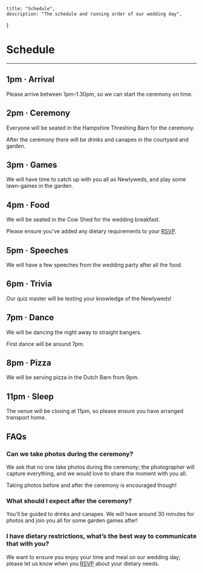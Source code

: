 
    title: "Schedule",
    description: "The schedule and running order of our wedding day",
}

# Schedule
---


## **1pm** &middot; Arrival
Please arrive between 1pm–1.30pm, so we can start the ceremony on time.

## **2pm** &middot; Ceremony
Everyone will be seated in the Hampshire Threshing Barn for the ceremony.

After the ceremony there will be drinks and canapes in the courtyard and garden.

## **3pm** &middot; Games
We will have time to catch up with you all as Newlyweds, and play some lawn-games in the garden.

## **4pm** &middot; Food
We will be seated in the Cow Shed for the wedding breakfast.

Please ensure you've added any dietary requirements to your [RSVP](/rsvp).

## **5pm** &middot; Speeches
We will have a few speeches from the wedding party after all the food.

## **6pm** &middot; Trivia
Our quiz master will be testing your knowledge of the Newlyweds!

## **7pm** &middot; Dance
We will be dancing the night away to straight bangers.

First dance will be around 7pm.

## **8pm** &middot; Pizza
We will be serving pizza in the Dutch Barn from 9pm.

## **11pm** &middot; Sleep
The venue will be closing at 11pm, so please ensure you have arranged transport home.


## FAQs

### Can we take photos during the ceremony?
We ask that no one take photos during the ceremony; the photographer will capture everything, and we would love to share the moment with you all.

Taking photos before and after the ceremony is encouraged though!

### What should I expect after the ceremony?
You'll be guided to drinks and canapes. We will have around 30 minutes for photos and join you all for some garden games after!

### I have dietary restrictions, what’s the best way to communicate that with you?
We want to ensure you enjoy your time and meal on our wedding day; please let us know when you [RSVP](/account) about your dietary needs.

<KeyLinks schedule={false} />
